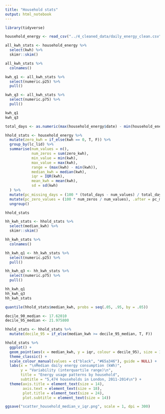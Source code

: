 ```yaml
---
title: "Household stats"
output: html_notebook
---
```


```r
library(tidyverse)
```

```r
household_energy <- read_csv("../4_cleaned_data/daily_energy_clean.csv")
```

```r
all_kwh_stats <- household_energy %>% 
  select(kwh) %>% 
  skimr::skim()

all_kwh_stats %>% 
  colnames()

kwh_q1 <- all_kwh_stats %>% 
  select(numeric.p25) %>% 
  pull()

kwh_q3 <- all_kwh_stats %>% 
  select(numeric.p75) %>% 
  pull()

kwh_q1
kwh_q3
```

```r
total_days <- as.numeric(max(household_energy$date) - min(household_energy$date) + 1)

hhold_stats <- household_energy %>% 
  mutate(zero_kwh = if_else(kwh == 0, T, F)) %>% 
  group_by(lc_lid) %>%
  summarise(num_values = n(),
            num_zeros = sum(zero_kwh),
            min_value = min(kwh),
            max_value = max(kwh),
            range = (max(kwh) - min(kwh)),
            median_kwh = median(kwh),
            iqr = IQR(kwh),
            mean_kwh = mean(kwh),
            sd = sd(kwh)
  ) %>% 
  mutate(pc_missing_days = (100 * (total_days - num_values) / total_days), .after = lc_lid) %>% 
  mutate(pc_zero_values = (100 * num_zeros / num_values), .after = pc_missing_days) %>% 
  ungroup()  

hhold_stats
```

```r
hh_kwh_stats <- hhold_stats %>% 
  select(median_kwh) %>% 
  skimr::skim()

hh_kwh_stats %>% 
  colnames()

hh_kwh_q1 <- hh_kwh_stats %>% 
  select(numeric.p25) %>% 
  pull()

hh_kwh_q3 <- hh_kwh_stats %>% 
  select(numeric.p75) %>% 
  pull()

hh_kwh_q1
hh_kwh_q3
hh_kwh_stats
```

```r
quantile(hhold_stats$median_kwh, probs = seq(.05, .95, by = .05))
```

```r
decile_90_median <- 17.62010
decile_95_median <- 21.975800

hhold_stats <- hhold_stats %>% 
  mutate(decile_95 = if_else(median_kwh >= decile_95_median, T, F))
```


```r
hhold_stats %>% 
  ggplot() +
  geom_point(aes(x = median_kwh, y = iqr, colour = decile_95), size = 1) +
  theme_classic() +
  scale_colour_manual(values = c("black", "#65a346"), guide = NULL) +
  labs(x = "\nMedian daily energy consumption (kWh)",
       y = "Variability (interquartile range)\n",
       title = "Energy usage patterns by household",
       subtitle = "5,474 households in London, 2011-2014\n") +
  theme(axis.title = element_text(size = 14),
        axis.text = element_text(size = 18),
        plot.title = element_text(size = 24),
        plot.subtitle = element_text(size = 14))

ggsave("scatter_household_median_v_iqr.png", scale = 1, dpi = 300)
```

